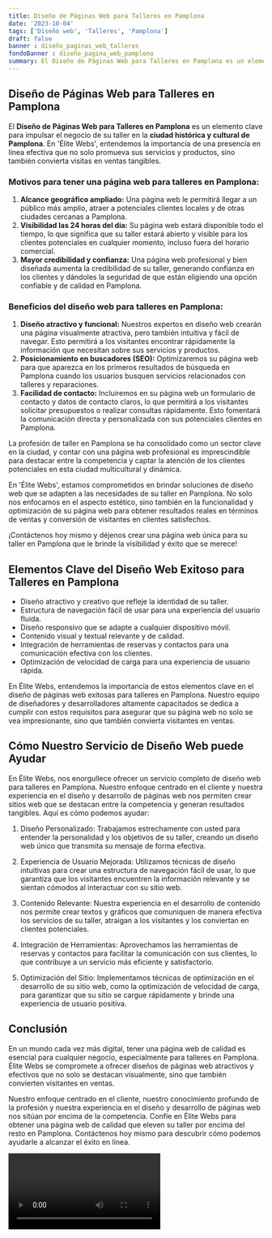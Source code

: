 ```yaml
---
title: Diseño de Páginas Web para Talleres en Pamplona
date: '2023-10-04'
tags: ['Diseño web', 'Talleres', 'Pamplona']
draft: false
banner : diseño_paginas_web_talleres
fondoBanner : diseño_pagina_web_pamplona
summary: El Diseño de Páginas Web para Talleres en Pamplona es un elemento clave para impulsar el negocio de su taller en la ciudad histórica y cultural de Pamplona. En 'Élite Webs', entendemos la importancia de una presencia en línea efectiva que no solo promueva sus servicios y productos, sino también convierta visitas en ventas tangibles.
---
```


## Diseño de Páginas Web para Talleres en Pamplona

El **Diseño de Páginas Web para Talleres en Pamplona** es un elemento clave para impulsar el negocio de su taller en la **ciudad histórica y cultural de Pamplona**. En 'Élite Webs', entendemos la importancia de una presencia en línea efectiva que no solo promueva sus servicios y productos, sino también convierta visitas en ventas tangibles.

### Motivos para tener una página web para talleres en Pamplona:

1. **Alcance geográfico ampliado:** Una página web le permitirá llegar a un público más amplio, atraer a potenciales clientes locales y de otras ciudades cercanas a Pamplona.
2. **Visibilidad las 24 horas del día:** Su página web estará disponible todo el tiempo, lo que significa que su taller estará abierto y visible para los clientes potenciales en cualquier momento, incluso fuera del horario comercial.
3. **Mayor credibilidad y confianza:** Una página web profesional y bien diseñada aumenta la credibilidad de su taller, generando confianza en los clientes y dándoles la seguridad de que están eligiendo una opción confiable y de calidad en Pamplona.

### Beneficios del diseño web para talleres en Pamplona:

1. **Diseño atractivo y funcional:** Nuestros expertos en diseño web crearán una página visualmente atractiva, pero también intuitiva y fácil de navegar. Esto permitirá a los visitantes encontrar rápidamente la información que necesitan sobre sus servicios y productos.
2. **Posicionamiento en buscadores (SEO):** Optimizaremos su página web para que aparezca en los primeros resultados de búsqueda en Pamplona cuando los usuarios busquen servicios relacionados con talleres y reparaciones.
3. **Facilidad de contacto:** Incluiremos en su página web un formulario de contacto y datos de contacto claros, lo que permitirá a los visitantes solicitar presupuestos o realizar consultas rápidamente. Esto fomentará la comunicación directa y personalizada con sus potenciales clientes en Pamplona.

La profesión de taller en Pamplona se ha consolidado como un sector clave en la ciudad, y contar con una página web profesional es imprescindible para destacar entre la competencia y captar la atención de los clientes potenciales en esta ciudad multicultural y dinámica.

En 'Élite Webs', estamos comprometidos en brindar soluciones de diseño web que se adapten a las necesidades de su taller en Pamplona. No solo nos enfocamos en el aspecto estético, sino también en la funcionalidad y optimización de su página web para obtener resultados reales en términos de ventas y conversión de visitantes en clientes satisfechos.

¡Contáctenos hoy mismo y déjenos crear una página web única para su taller en Pamplona que le brinde la visibilidad y éxito que se merece!

<GifSeo />

<Cta />

## Elementos Clave del Diseño Web Exitoso para Talleres en Pamplona

- Diseño atractivo y creativo que refleje la identidad de su taller.
- Estructura de navegación fácil de usar para una experiencia del usuario fluida.
- Diseño responsivo que se adapte a cualquier dispositivo móvil.
- Contenido visual y textual relevante y de calidad.
- Integración de herramientas de reservas y contactos para una comunicación efectiva con los clientes.
- Optimización de velocidad de carga para una experiencia de usuario rápida.

En Élite Webs, entendemos la importancia de estos elementos clave en el diseño de páginas web exitosas para talleres en Pamplona. Nuestro equipo de diseñadores y desarrolladores altamente capacitados se dedica a cumplir con estos requisitos para asegurar que su página web no solo se vea impresionante, sino que también convierta visitantes en ventas.

## Cómo Nuestro Servicio de Diseño Web puede Ayudar

En Élite Webs, nos enorgullece ofrecer un servicio completo de diseño web para talleres en Pamplona. Nuestro enfoque centrado en el cliente y nuestra experiencia en el diseño y desarrollo de páginas web nos permiten crear sitios web que se destacan entre la competencia y generan resultados tangibles. Aquí es cómo podemos ayudar:

1. Diseño Personalizado: Trabajamos estrechamente con usted para entender la personalidad y los objetivos de su taller, creando un diseño web único que transmita su mensaje de forma efectiva.

2. Experiencia de Usuario Mejorada: Utilizamos técnicas de diseño intuitivas para crear una estructura de navegación fácil de usar, lo que garantiza que los visitantes encuentren la información relevante y se sientan cómodos al interactuar con su sitio web.

3. Contenido Relevante: Nuestra experiencia en el desarrollo de contenido nos permite crear textos y gráficos que comuniquen de manera efectiva los servicios de su taller, atraigan a los visitantes y los conviertan en clientes potenciales.

4. Integración de Herramientas: Aprovechamos las herramientas de reservas y contactos para facilitar la comunicación con sus clientes, lo que contribuye a un servicio más eficiente y satisfactorio.

5. Optimización del Sitio: Implementamos técnicas de optimización en el desarrollo de su sitio web, como la optimización de velocidad de carga, para garantizar que su sitio se cargue rápidamente y brinde una experiencia de usuario positiva.

## Conclusión

En un mundo cada vez más digital, tener una página web de calidad es esencial para cualquier negocio, especialmente para talleres en Pamplona. Élite Webs se compromete a ofrecer diseños de páginas web atractivos y efectivos que no solo se destacan visualmente, sino que también convierten visitantes en ventas.

Nuestro enfoque centrado en el cliente, nuestro conocimiento profundo de la profesión y nuestra experiencia en el diseño y desarrollo de páginas web nos sitúan por encima de la competencia. Confíe en Élite Webs para obtener una página web de calidad que eleven su taller por encima del resto en Pamplona. Contáctenos hoy mismo para descubrir cómo podemos ayudarle a alcanzar el éxito en línea.

<Video />

<CtaBot job='Talleres' city='Pamplona'/>

<Gmaps query='Pamplona+españa+maps' />